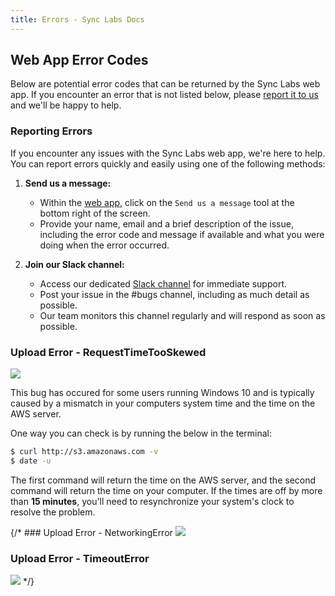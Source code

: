 ```yaml
---
title: Errors - Sync Labs Docs
---
```



## Web App Error Codes

Below are potential error codes that can be returned by the Sync Labs web app. If you encounter an error that is not listed below, please [report it to us](/errors#reporting-errors) and we'll be happy to help. 

### Reporting Errors

If you encounter any issues with the Sync Labs web app, we're here to help. You can report errors quickly and easily using one of the following methods:

1. **Send us a message:**
    - Within the [web app](https://app.synclabs.so/), click on the `Send us a message` tool at the bottom right of the screen.
    - Provide your name, email and a brief description of the issue, including the error code and message if available and what you were doing when the error occurred.
    
2. **Join our Slack channel:**
    - Access our dedicated [Slack channel](https://syncbetatesters.slack.com/join/shared_invite/zt-23592cxxg-sTjaMTkk2DO5yUcixzRWZg#/shared-invite/email) for immediate support.
    - Post your issue in the #bugs channel, including as much detail as possible.
    - Our team monitors this channel regularly and will respond as soon as possible.

### Upload Error - RequestTimeTooSkewed
![](../assets/images/aws-errors/AWS-RequestTimeTooSkewed-Error.png)

This bug has occured for some users running Windows 10 and is typically caused by a mismatch in your computers system time and the time on the AWS server.

One way you can check is by running the below in the terminal:

```bash
$ curl http://s3.amazonaws.com -v 
$ date -u 
```

The first command will return the time on the AWS server, and the second command will return the time on your computer. If the times are off by more than **15 minutes**, you'll need to resynchronize your system's clock to resolve the problem.

{/* ### Upload Error - NetworkingError
![](../assets/images/aws-errors/AWS-NetworkingError-Error.png)

### Upload Error - TimeoutError
![](../assets/images/aws-errors/AWS-TimeoutError-Error.png) */}